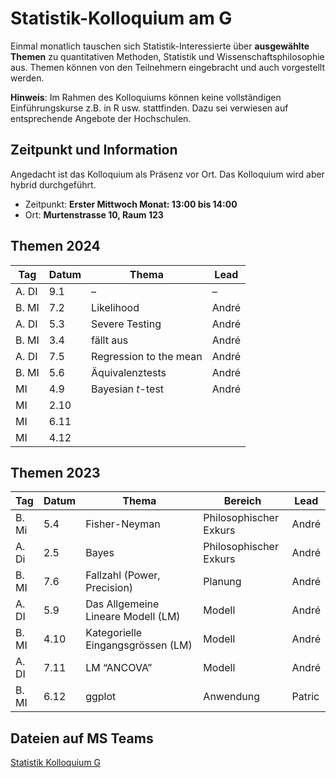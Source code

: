 # Statistik-Kolloquium am G



Einmal monatlich tauschen sich Statistik-Interessierte über **ausgewählte Themen** zu quantitativen Methoden, Statistik und Wissenschaftsphilosophie aus. Themen können von den Teilnehmern eingebracht und auch vorgestellt werden. <!-- Die Art der Vorstellung ist frei. (Info dann per mail an [andre.meichtry@bfh.ch](mailto:andre.meichtry@bfh.ch)).  -->

**Hinweis**: Im Rahmen des Kolloquiums können keine vollständigen Einführungskurse z.B. in R usw. stattfinden. Dazu sei verwiesen auf entsprechende Angebote der Hochschulen.






## Zeitpunkt und Information
Angedacht ist das Kolloquium als Präsenz vor Ort. Das Kolloquium wird aber hybrid durchgeführt. 


 * Zeitpunkt: **Erster Mittwoch Monat: 13:00 bis 14:00**
 * Ort: **Murtenstrasse 10, Raum 123**
 


::: {.panel-tabset}



## Themen 2024


| Tag   | Datum | Thema                  | Lead  |
|-------|-------|------------------------|-------|
| A. DI | 9.1   | --                     | --    |
| B. MI | 7.2   | Likelihood             | André |
| A. DI | 5.3   | Severe Testing         | André |
| B. MI | 3.4   | fällt aus              | André |
| A. DI | 7.5   | Regression to the mean | André |
| B. MI | 5.6   | Äquivalenztests        | André |
| MI    | 4.9   | Bayesian $t$-test      | André |
| MI    | 2.10  |                        |       |
| MI    | 6.11  |                        |       |
| MI    | 4.12  |                        |       |






## Themen 2023


| Tag   | Datum | Thema                              | Bereich                | Lead   |
|-------|-------|------------------------------------|------------------------|--------|
| B. Mi | 5.4   | Fisher-Neyman                      | Philosophischer Exkurs | André  |
| A. Di | 2.5   | Bayes                              | Philosophischer Exkurs | André  | 
| B. MI | 7.6   | Fallzahl (Power, Precision)        | Planung                | André  | 
| A. DI | 5.9   | Das Allgemeine Lineare Modell (LM) | Modell                 | André  |
| B. MI | 4.10  | Kategorielle Eingangsgrössen (LM)  | Modell                 | André  |
| A. DI | 7.11  | LM "ANCOVA"                        | Modell                 | André  |
| B. MI | 6.12  | ggplot                             | Anwendung              | Patric |

:::
	




## Dateien auf MS Teams

[Statistik Kolloquium G](https://bernerfachhochschule.sharepoint.com/:f:/s/g-statistikkolloquiumg/Eohfj9Zbc8RAoAAvGe3iUA8BBNpgKJotThBHzOHAIcTinw?e=rOe8K3)

